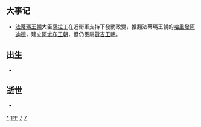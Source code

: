 {{yearTOC|1171|西夏'''[[乾祐_(西夏)|-{乾}-祐]]二年'''；金'''[[大定_(金朝)|大定]]十一年'''；西辽'''[[崇福|崇福]]八年'''；南宋'''[[乾道_(南宋)|-{乾}-道]]七年'''；大理'''[[建德_(大理)|建德]]八年'''；越南'''[[政隆寳應|政隆寳應]]九年'''；日本'''[[嘉應_(日本)|嘉應]]三年'''，'''[[承安_(日本)|承安]]元年'''}}
== 大事记 ==
* [[法蒂瑪王朝|法蒂瑪王朝]]大臣[[薩拉丁|薩拉丁]]在近衛軍支持下發動政變，推翻法蒂瑪王朝的[[哈里發|哈里發]][[阿迪德|阿迪德]]，建立[[阿尤布王朝|阿尤布王朝]]，但仍臣屬[[贊吉王朝|贊吉王朝]]。

== 出生 ==
*

== 逝世 ==
{{Wikisource year mention}}
*

[[Category:1171年|*]]
[[Category:1170年代|1年]]
[[Category:12世纪各年|7]]
[[Category:卯年|7]]